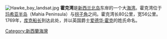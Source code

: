 {{otheruses|subject=[[新西兰|新西兰]]海湾霍克湾|other=[[新西兰行政区划|新西兰行政区划]]霍克湾|霍克湾大区}}
[[File:Hawke_bay_landsat.jpg|right]]
'''霍克湾'''是[[新西兰|新西兰]][[北岛|北岛]]东岸的一个大[[海湾|海湾]]。霍克湾位于[[玛希亚半岛|玛希亚半岛]]（Mahia Peninsula）与[[拐子角|拐子角]]之间。霍克湾长80公里，宽56公里。1769年，[[库克船长|库克船长]]到达此处，并以英国爵士[[爱德华·霍克|爱德华·霍克]]的姓氏命名。

[[Category:新西蘭海灣|Category:新西蘭海灣]]